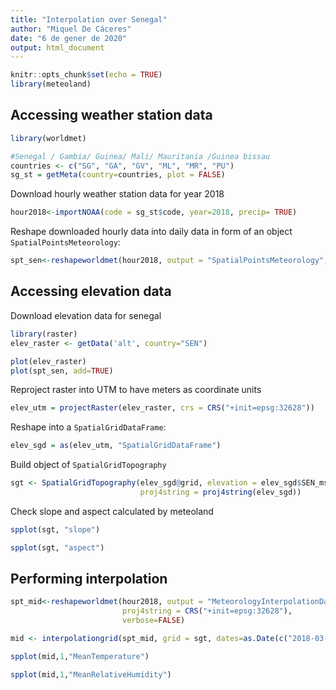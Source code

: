 ```yaml
---
title: "Interpolation over Senegal"
author: "Miquel De Cáceres"
date: "6 de gener de 2020"
output: html_document
---
```


```r
knitr::opts_chunk$set(echo = TRUE)
library(meteoland)
```

## Accessing weather station data


```r
library(worldmet)
```

```r
#Senegal / Gambia/ Guinea/ Mali/ Mauritania /Guinea bissau
countries <- c("SG", "GA", "GV", "ML", "MR", "PU")
sg_st = getMeta(country=countries, plot = FALSE) 
```

Download hourly weather station data for year 2018
```r
hour2018<-importNOAA(code = sg_st$code, year=2018, precip= TRUE)
```
Reshape downloaded hourly data into daily data in form of an object `SpatialPointsMeteorology`:
```r
spt_sen<-reshapeworldmet(hour2018, output = "SpatialPointsMeteorology", verbose=FALSE)
```


## Accessing elevation data

Download elevation data for senegal
```r
library(raster)
elev_raster <- getData('alt', country="SEN")
```


```r
plot(elev_raster)
plot(spt_sen, add=TRUE)
```

Reproject raster into UTM to have meters as coordinate units
```r
elev_utm = projectRaster(elev_raster, crs = CRS("+init=epsg:32628"))
```
Reshape into a `SpatialGridDataFrame`:
```r
elev_sgd = as(elev_utm, "SpatialGridDataFrame")
```

Build object of `SpatialGridTopography`
```r
sgt <- SpatialGridTopography(elev_sgd@grid, elevation = elev_sgd$SEN_msk_alt, 
                             proj4string = proj4string(elev_sgd))
```

Check slope and aspect calculated by meteoland
```r
spplot(sgt, "slope")
```

```r
spplot(sgt, "aspect")
```

## Performing interpolation

```r
spt_mid<-reshapeworldmet(hour2018, output = "MeteorologyInterpolationData", 
                         proj4string = CRS("+init=epsg:32628"),
                         verbose=FALSE)
```

```r
mid <- interpolationgrid(spt_mid, grid = sgt, dates=as.Date(c("2018-03-15", "2018-07-30")))
```

```r
spplot(mid,1,"MeanTemperature")
```

```r
spplot(mid,1,"MeanRelativeHumidity")
```
